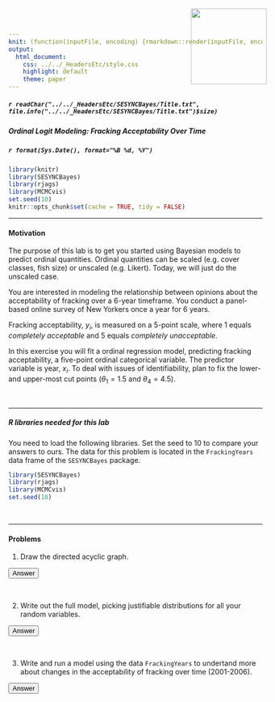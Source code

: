 ```yaml
---
knit: (function(inputFile, encoding) {rmarkdown::render(inputFile, encoding = encoding, output_dir = "../../content/labs")})
output:
  html_document:
    css: ../../_HeadersEtc/style.css
    highlight: default
    theme: paper
---
```


<script src="../../_HeadersEtc/hideOutput.js"></script>

<img src="../../_HeadersEtc/SESYNCBayes/Logo.png" style="position:absolute;top:20px;right:220px;width:150px;height=150px" />

##### `r readChar("../../_HeadersEtc/SESYNCBayes/Title.txt", file.info("../../_HeadersEtc/SESYNCBayes/Title.txt")$size)`

##### Ordinal Logit Modeling: Fracking Acceptability Over Time

##### `r format(Sys.Date(), format="%B %d, %Y")`

```r
library(knitr)
library(SESYNCBayes)
library(rjags)
library(MCMCvis)
set.seed(10)
knitr::opts_chunk$set(cache = TRUE, tidy = FALSE)
```

----

#### **Motivation**

The purpose of this lab is to get you started using Bayesian models to predict ordinal quantities. Ordinal quantities can be scaled (e.g. cover classes, fish size) or unscaled (e.g. Likert).  Today, we will just do the unscaled case. 

You are interested in modeling the relationship between opinions about the acceptability of fracking over a 6-year timeframe. You conduct a panel-based online survey of New Yorkers once a year for 6 years. 

Fracking acceptability, $y_i$, is measured on a 5-point scale, where 1 equals _completely acceptable_ and 5 equals _completely unacceptable_.  

In this exercise you will fit a ordinal regression model, predicting fracking acceptability, a five-point ordinal categorical variable.  The predictor variable is year, $x_i$.  To deal with issues of identifiability, plan to fix the lower- and upper-most cut points ($\theta_1 = 1.5$ and $\theta_4 = 4.5$).

<br>

---

##### **R libraries needed for this lab**

You need to load the following libraries. Set the seed to 10 to compare your answers to ours. The data for this problem is located in the `FrackingYears` data frame of the `SESYNCBayes` package. 

```r
library(SESYNCBayes)
library(rjags)
library(MCMCvis)
set.seed(10)
```

<br>

---

#### **Problems**

1. Draw the directed acyclic graph.

<button class="button" onclick="toggle_visibility('myDIV1');">Answer</button>

<div id="myDIV1", style="display:none">

<center>
<img src="../../_Graphics/DAGOrdinal.png" width="500">
</center>

where $x_i$ is the year the data were collected, $y_i$ is the 5-point fracking acceptability score, $\boldsymbol\theta$ is a vector of the two middle cut points. 
</div>

<br>

2. Write out the full model, picking justifiable distributions for all your random variables.

<button class="button" onclick="toggle_visibility('myDIV2');">Answer</button>

<div id="myDIV2", style="display:none">

\begin{align*}
[\boldsymbol{\theta},\boldsymbol{\beta},\sigma^2|\mathbf{y}]&\propto \prod_{I=1}^n \bigg[y_i\mid \int_{{\theta_{k-1}}}^{\theta_{k}}[z_i \mid g(\boldsymbol\beta,x_i),\sigma^2]dz_i\bigg][\beta_1][\beta_2]\prod_{j=2}^{k-2}[\boldsymbol{\theta}][\sigma]\\
y_i &\sim \text{categorical}\bigg(y_i\mid \int_{{\theta_{k-1}}}^{\theta_{k}}[z_i \mid g(\boldsymbol\beta,x_i),\sigma^2]dz_i\bigg)\\
\boldsymbol\beta &\sim \operatorname{normal}(0,0.001)\\
\sigma &\sim \operatorname{uniform}(0, 100)\\
\theta_j &\sim \operatorname{uniform}(0,10)
\end{align*}
</div>

<br>

3.  Write and run a model using the data `FrackingYears` to undertand more about changes in the acceptability of fracking over time (2001-2006). 

<button class="button" onclick="toggle_visibility('myDIV4');">Answer</button>

<div id="myDIV4", style="display:none">
```r
data("FrackingYears")
y <- FrackingYears

# Threshold 1 and nYlevels-1 are fixed; other thresholds are predicted.
# This allows all parameters to be interpretable on the response scale.
nYlevels = max(y[,1])  
thresh = rep(NA,nYlevels-1)
thresh[1] =  1.5  #results are very sensitive to these choices--they must be assumed to be known
thresh[nYlevels-1] = 4.5
# Specify the data in a list, for later shipment to JAGS:
dataList = list(
  y = y[,1],
  x = y[,2],
  nYlevels = nYlevels ,
  thresh = thresh
)

inits= list(
  list( beta=c(1,1), sigma = .5, thresh=c(NA,2,3,NA))
)
```

```r
{
  sink("ordinal_model2.R")
cat("model {

# Priors
beta[1] ~ dnorm(0,.001)
beta[2] ~ dnorm(0,.001)
sigma ~ dunif(0,100)
    
tau <- 1/sigma^2

for (i in 1:length(y)) {
  mu[i] = beta[1] + beta[2]*x[i]
  y[i] ~ dcat( pr[i,1:nYlevels])
  pr[i,1] <- pnorm( thresh[1], mu[i] , tau)
  
  for ( k in 2:(nYlevels-1) ) {
    pr[i,k] <- max(.00001, pnorm( thresh[ k ] , mu[i] , tau) - pnorm( thresh[k-1] , mu[i] , tau )) 
    }
  pr[i,nYlevels] <- 1 - pnorm( thresh[nYlevels-1] , mu[i] , tau )

  }
    
for ( k in 2:(nYlevels-2) ) {  # 1 and nYlevels-1 are fixed, not stochastic
  thresh0[k] ~ dunif(0,10)
  }#assure threholds meet ordering constraint

thresh[2:(nYlevels-2)] = sort(thresh0[2:(nYlevels-2)])

}



    ",fill=TRUE)
sink()
}
```

```r
jm=jags.model("ordinal_model2.R", data=dataList, n.adapt=1000, n.chains = 3)
update(jm, n.iter=15000)
zc=coda.samples(jm, variable.names = c("thresh","sigma", "beta"), n.iter=15000)
```

```r
MCMCsummary(zc, params = c("thresh","sigma", "beta"), n.eff = TRUE, digits = 2)
```
</div>

<br>

